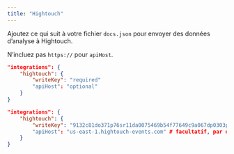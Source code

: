 ```yaml
---
title: "Hightouch"
---
```


Ajoutez ce qui suit à votre fichier `docs.json` pour envoyer des données d’analyse à Hightouch.

<Info>

  N’incluez pas `https://` pour `apiHost`.

</Info>

<CodeGroup>

```json Options d’analyse dans docs.json
"integrations": {
    "hightouch": {
        "writeKey": "required"
        "apiHost": "optional"
    }
}
```

```json Exemple
"integrations": {
    "hightouch": {
        "writeKey": "9132c81do371p76sr11da0075469b54f77649c9a067dp0303p56q0q64n072336"
        "apiHost": "us-east-1.hightouch-events.com" # facultatif, par défaut : `us-east-1.hightouch-events.com`
    }
}
```

</CodeGroup>